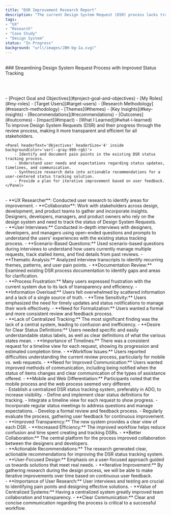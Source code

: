 ```yaml
---
title: "DSR Improvement Research Report"
description: "The current Design System Request (DSR) process lacks transparency and efficiency, causing significant issues for designers, developers, managers, and product owners."
tags:
- "UX"
- "Research"
- "Case Study"
- "Design System"
status: "In Progress"
background: "url(/images/JBH-bg-1a.svg)"
---
```



<br />
### Streamlining Design System Request Process with Improved Status Tracking

<br /><br />

<Panel headerText="Table of Contents" headerSize="3" backgroundColor="var(--gray-999-rgb)">
- [Project Goal and Objectives](#project-goal-and-objectives)
- [My Roles](#my-roles)
- [Target Users](#target-users)
- [Research Methodology](#research-methodology)
- [Themes](#themes)
- [Key Insights](#key-insights)
- [Recommendations](#recommendations)
- [Outcomes](#outcomes)
- [Impact](#impact)
- [What I Learned](#what-i-learned)
</Panel>
<br />

<Panel headerText='Project Goal and Objectives' headerSize='3' backgroundColor='var(--gray-999-rgb)'>
    <Panel headerText='Goal' headerSize='4' inside backgroundColor='var(--gray-999-rgb)'>
        To improve Design System Requests (DSR) and their progress through the review process, making it more transparent and efficient for all stakeholders.
    </Panel>

    <Panel headerText='Objectives' headerSize='4' inside backgroundColor='var(--gray-999-rgb)'>
        - Identify and document pain points in the existing DSR status tracking process.
        - Understand user needs and expectations regarding status updates, timelines, and communication.
        - Synthesize research data into actionable recommendations for a user-centered status tracking solution.
        - Provide a plan for iterative improvement based on user feedback.
    </Panel>
</Panel>
<br />

<Panel headerText='My Roles' headerSize='3' backgroundColor='var(--gray-999-rgb)'>
- **UX Researcher**: Conducted user research to identify areas for improvement.
- **Collaborator**: Work with stakeholders across design, development, and product teams to gather and incorporate insights.
</Panel>
<br />

<Panel headerText='Target Users' headerSize='3' backgroundColor='var(--gray-999-rgb)'>
Designers, developers, managers, and product owners who rely on the design system and need to track the status of Design System Requests.
</Panel>
<br />

<Panel headerText='Research Methodology' headerSize='3' backgroundColor='var(--gray-999-rgb)'>
- **User Interviews:** Conducted in-depth interviews with designers, developers, and managers 
using open-ended questions and prompts to understand the users' experiences with the existing status tracking process.
- **Scenario-Based Questions:** Used scenario-based questions during interviews to understand how users currently manage multiple requests, 
track stalled items, and find details from past reviews. 
- **Thematic Analysis:** Analyzed interview transcripts to identify recurring themes, patterns, and user pain points.
- **Documentation Review:** Examined existing DSR process documentation to identify gaps and areas for clarification.
</Panel>
<br />

<Panel headerText='Themes' headerSize='3' backgroundColor='var(--gray-999-rgb)'>
- **Process Frustration:** Many users expressed frustration with the current system due to its lack of transparency and efficiency.
- **Information Overload:** Users felt overwhelmed by scattered information and a lack of a single source of truth.
- **Time Sensitivity:** Users emphasized the need for timely updates and status notifications to manage their work effectively.
- **Need for Formalization:** Users wanted a formal and more consistent review and feedback process.
</Panel>
<br />

<Panel headerText='Key Insights' headerSize='3' backgroundColor='var(--gray-999-rgb)'>
- **Lack of Centralized Tracking:** The most significant finding was the lack of a central system, leading to confusion and inefficiency.
- **Desire for Clear Status Definitions:**  Users needed specific and easily understandable status labels, as well as clear definitions of what the various states mean.
- **Importance of Timelines:** There was a consistent request for a timeline view for each request, showing its progression and estimated completion time.
- **Workflow Issues:** Users reported difficulties understanding the current review process, particularly for mobile vs. web requests.
- **Need for Improved Communication:** Users wanted improved methods of communication, including being notified when the status of items changes and clear communication of the types of assistance offered.
- **Mobile and Web Differentiation:** Participants noted that the mobile process and the web process seemed very different.
</Panel>
<br />

<Panel headerText='Recommendations' headerSize='3' backgroundColor='var(--gray-999-rgb)'>
- Establish a centralized DSR status tracking system, preferably in ADO, to increase visibility.
- Define and implement clear status definitions for tracking.
- Integrate a timeline view for each request to show progress.
- Incorporate regular status meetings to address questions and manage expectations.
- Develop a formal review and feedback process.
- Regularly evaluate the process, gathering user feedback for continuous improvement.
</Panel>
<br />

<Panel headerText='Outcomes' headerSize='3' backgroundColor='var(--gray-999-rgb)'>
- **Improved Transparency:** The new system provides a clear view of each DSR.
- **Increased Efficiency:**  The improved workflow helps reduce confusion and time spent creating and tracking DSRs.
- **Better Collaboration:**  The central platform for the process improved collaboration between the designers and developers.
</Panel>
<br />

<Panel headerText='Impact' headerSize='3' backgroundColor='var(--gray-999-rgb)'>
- **Actionable Recommendations:** The research generated clear, actionable recommendations for improving the DSR status tracking system.
- **User-Focused Design:** Emphasis on a user-focused approach guided us towards solutions that meet real needs.
- **Iterative Improvement:** By gathering research during the design process, we will be able to make iterative improvements over time based on continuous user feedback.
</Panel>
<br />

<Panel headerText='What I Learned' headerSize='3' backgroundColor='var(--gray-999-rgb)'>
- **Importance of User Research:** User interviews and testing are crucial to identifying pain points and designing effective solutions.
- **Value of Centralized Systems:** Having a centralized system greatly improved team collaboration and transparency.
- **Clear Communication:** Clear and concise communication regarding the process is critical to a successful workflow.
</Panel>

